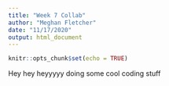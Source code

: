 ```yaml
---
title: "Week 7 Collab"
author: "Meghan Fletcher"
date: "11/17/2020"
output: html_document
---
```


```r
knitr::opts_chunk$set(echo = TRUE)
```


Hey hey heyyyyy doing some cool coding stuff

